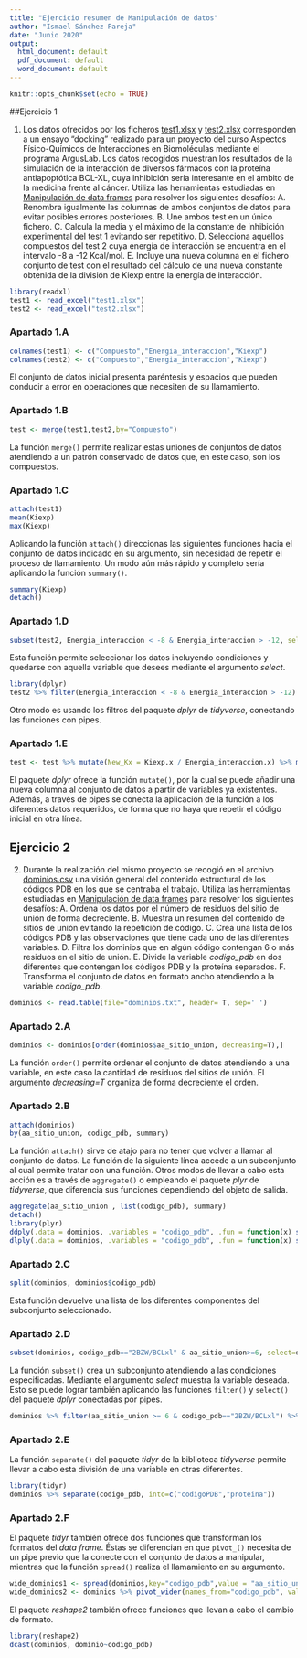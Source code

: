 ```yaml
---
title: "Ejercicio resumen de Manipulación de datos"
author: "Ismael Sánchez Pareja"
date: "Junio 2020"
output:
  html_document: default
  pdf_document: default
  word_document: default
---
```


```r
knitr::opts_chunk$set(echo = TRUE)
```

##Ejercicio 1

1. Los datos ofrecidos por los ficheros [test1.xlsx](estra_files/test1.xlsx) y [test2.xlsx](estra_files/test2.xlsx) corresponden a un ensayo "docking" realizado para un proyecto del curso Aspectos Físico-Químicos de Interacciones en Biomoléculas mediante el programa ArgusLab. Los datos recogidos muestran los resultados de la simulación de la interacción de diversos fármacos con la proteína antiapoptótica BCL-XL, cuya inhibición sería interesante en el ámbito de la medicina frente al cáncer. Utiliza las herramientas estudiadas en [Manipulación de data frames](data_frames.md) para resolver los siguientes desafíos:
  A. Renombra igualmente las columnas de ambos conjuntos de datos para evitar posibles errores posteriores.
  B. Une ambos test en un único fichero.
  C. Calcula la media y el máximo de la constante de inhibición experimental del test 1 evitando ser repetitivo.
  D. Selecciona aquellos compuestos del test 2 cuya energía de interacción se encuentra en el intervalo -8 a -12 Kcal/mol. 
  E. Incluye una nueva columna en el fichero conjunto de test con el resultado del cálculo de una nueva constante obtenida de la división de Kiexp entre la energía de interacción.
  
```r
library(readxl)
test1 <- read_excel("test1.xlsx")
test2 <- read_excel("test2.xlsx")
```

### Apartado 1.A

```r
colnames(test1) <- c("Compuesto","Energia_interaccion","Kiexp")
colnames(test2) <- c("Compuesto","Energia_interaccion","Kiexp")
```

El conjunto de datos inicial presenta paréntesis y espacios que pueden conducir a error en operaciones que necesiten de su llamamiento.

### Apartado 1.B

```r
test <- merge(test1,test2,by="Compuesto")
```

La función ```merge()``` permite realizar estas uniones de conjuntos de datos atendiendo a un patrón conservado de datos que, en este caso, son los compuestos.

### Apartado 1.C

```r
attach(test1)
mean(Kiexp)
max(Kiexp)
```

Aplicando la función ```attach()``` direccionas las siguientes funciones hacia el conjunto de datos indicado en su argumento, sin necesidad de repetir el proceso de llamamiento. Un modo aún más rápido y completo sería aplicando la función ```summary()```.

```r
summary(Kiexp)
detach()
```

### Apartado 1.D

```r
subset(test2, Energia_interaccion < -8 & Energia_interaccion > -12, select = Compuesto)
```

Esta función permite seleccionar los datos incluyendo condiciones y quedarse con aquella variable que desees mediante el argumento _select_.

```r
library(dplyr)
test2 %>% filter(Energia_interaccion < -8 & Energia_interaccion > -12) %>% select(Compuesto)
```

Otro modo es usando los filtros del paquete _dplyr_ de _tidyverse_, conectando las funciones con pipes.

### Apartado 1.E

```r
test <- test %>% mutate(New_Kx = Kiexp.x / Energia_interaccion.x) %>% mutate(New_Ky = Kiexp.y / Energia_interaccion.y)
```

El paquete _dplyr_ ofrece la función ```mutate()```, por la cual se puede añadir una nueva columna al conjunto de datos a partir de variables ya existentes. Además, a través de pipes se conecta la aplicación de la función a los diferentes datos requeridos, de forma que no haya que repetir el código inicial en otra línea.

## Ejercicio 2

2. Durante la realización del mismo proyecto se recogió en el archivo [dominios.csv](extra_files/dominios.csv) una visión general del contenido estructural de los códigos PDB en los que se centraba el trabajo. Utiliza las herramientas estudiadas en [Manipulación de data frames](data_frames.md) para resolver los siguientes desafíos:
  A. Ordena los datos por el número de residuos del sitio de unión de forma decreciente.
  B. Muestra un resumen del contenido de sitios de unión evitando la repetición de código.
  C. Crea una lista de los códigos PDB y las observaciones que tiene cada uno de las diferentes variables.
  D. Filtra los dominios que en algún código contengan 6 o más residuos en el sitio de unión.
  E. Divide la variable _codigo_pdb_ en dos diferentes que contengan los códigos PDB y la proteína separados.
  F. Transforma el conjunto de datos en formato ancho atendiendo a la variable _codigo_pdb_.
  
```r
dominios <- read.table(file="dominios.txt", header= T, sep=' ')
```
  
### Apartado 2.A 

```r
dominios <- dominios[order(dominios$aa_sitio_union, decreasing=T),]
```

La función ```order()``` permite ordenar el conjunto de datos atendiendo a una variable, en este caso la cantidad de residuos del sitios de unión. El argumento _decreasing=T_ organiza de forma decreciente el orden.

### Apartado 2.B

```r
attach(dominios)
by(aa_sitio_union, codigo_pdb, summary)
```

La función ```attach()``` sirve de atajo para no tener que volver a llamar al conjunto de datos. La función de la siguiente línea accede a un subconjunto al cual permite tratar con una función. Otros modos de llevar a cabo esta acción es a través de ```aggregate()``` o empleando el paquete _plyr_ de _tidyverse_, que diferencia sus funciones dependiendo del objeto de salida.

```r
aggregate(aa_sitio_union , list(codigo_pdb), summary)
detach()
library(plyr)
ddply(.data = dominios, .variables = "codigo_pdb", .fun = function(x) summary(x$aa_sitio_union))  
dlply(.data = dominios, .variables = "codigo_pdb", .fun = function(x) summary(x$aa_sitio_union))
```

### Apartado 2.C 

```r
split(dominios, dominios$codigo_pdb)
```

Esta función devuelve una lista de los diferentes componentes del subconjunto seleccionado.

### Apartado 2.D

```r
subset(dominios, codigo_pdb=="2BZW/BCLxl" & aa_sitio_union>=6, select=dominio)
```

La función ```subset()``` crea un subconjunto atendiendo a las condiciones especificadas. Mediante el argumento _select_ muestra la variable deseada. Esto se puede lograr también aplicando las funciones ```filter()``` y ```select()``` del paquete _dplyr_ conectadas por pipes.

```r
dominios %>% filter(aa_sitio_union >= 6 & codigo_pdb=="2BZW/BCLxl") %>% select(dominio)
```

### Apartado 2.E

La función ```separate()``` del paquete _tidyr_ de la biblioteca _tidyverse_ permite llevar a cabo esta división de una variable en otras diferentes.

```r
library(tidyr)
dominios %>% separate(codigo_pdb, into=c("codigoPDB","proteina"))
```

### Apartado 2.F

El paquete _tidyr_ también ofrece dos funciones que transforman los formatos del _data frame_. Éstas se diferencian en que ```pivot_()``` necesita de un pipe previo que la conecte con el conjunto de datos a manipular, mientras que la función ```spread()``` realiza el llamamiento en su argumento.

```r
wide_dominios1 <- spread(dominios,key="codigo_pdb",value = "aa_sitio_union")
wide_dominios2 <- dominios %>% pivot_wider(names_from="codigo_pdb", values_from="aa_sitio_union")
```

El paquete _reshape2_ también ofrece funciones que llevan a cabo el cambio de formato.

```r
library(reshape2)
dcast(dominios, dominio~codigo_pdb)
```
